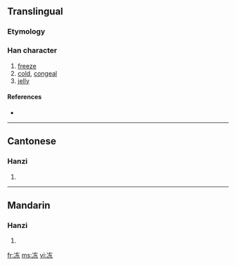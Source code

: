 {{also|凍}}
==Translingual==

===Etymology===
{{Han simp|凍|f=東|t=东}}

===Han character===
{{Han char|rn=15|rad=冫|as=05|sn=7|four=|canj=戈一大木 (IMKD)}}

# [[freeze]]
# [[cold]], [[congeal]]
# [[jelly]]

====References====
* {{Han ref|kx=0132.071|hdz=10295.150|uh=51BB|ud=20923}}

----

==Cantonese==

===Hanzi===
{{yue-hanzi|jyut=|y=dung1, dung3}}

# {{defn|Cantonese}}

----

==Mandarin==

===Hanzi===
{{cmn-hanzi|tra=凍|pin=[[dòng]] ([[dong4]])|wg=tung<sup>4</sup>}}

# {{defn|Mandarin}}

[[fr:冻]]
[[ms:冻]]
[[vi:冻]]